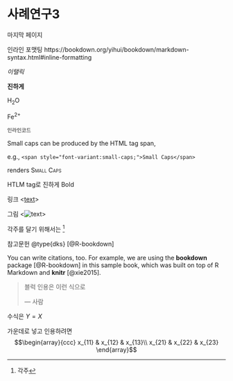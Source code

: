 # 사례연구3

마지막 페이지 

인라인 포맷팅 
https://bookdown.org/yihui/bookdown/markdown-syntax.html#inline-formatting

*이탤릭*

**진하게**

H~2~O

Fe^2+^

`인라인코드`

Small caps can be produced by the HTML tag span, 

e.g., `<span style="font-variant:small-caps;">Small Caps</span>` 

renders <span style="font-variant:small-caps;">Small Caps</span>


HTLM tag로 진하게
<bold>Bold</bold>


링크 <[text](link)>

그림 <![text](path/image.png)>

각주를 달기 위해서는  ^[각주]


참고문헌 @type{dks} [@R-bookdown]

You can write citations, too. For example, we are using the **bookdown** package [@R-bookdown] in this sample book, which was built on top of R Markdown and **knitr** [@xie2015].


> 블럭 인용은 이런 식으로
>
> --- 사람 


수식은 $Y = X$

가운데로 넣고 인용하려면 
$$\begin{array}{ccc}
x_{11} & x_{12} & x_{13}\\
x_{21} & x_{22} & x_{23}
\end{array}$$
